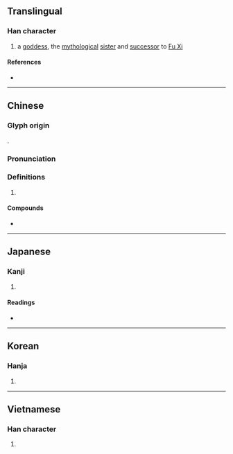 {{also|娲}}
{{character info/new}}
==Translingual==

===Han character===
{{Han char|rn=38|rad=女|as=09|sn=12|four=47427|canj=VBBR|ids=⿰女咼}}

# a [[goddess]], the [[mythological]] [[sister]] and [[successor]] to [[w:Fu Xi|Fu Xi]]

====References====
* {{Han ref|kx=0267.280|dkj=06533|dj=0535.030|hdz=21059.040|uh=5AA7|ud=23207|bh=B445|bd=46149}}

----

==Chinese==
{{zh-forms|s=娲}}

===Glyph origin===
{{Han etym}}
{{Han compound|女|咼|c1=s|c2=p|t1=female|ls=psc}}.

===Pronunciation===
{{zh-pron
|m=wā
|c=wo1,gwaa1
|h=pfs=
|md=
|mn=o
|w=
|mc=y
|oc=y
|cat=
}}

===Definitions===
{{zh-hanzi}}

# {{rfdef|lang=zh}}

====Compounds====
* {{zh-l|女媧}}

----

==Japanese==

===Kanji===
{{ja-kanji|grade=|rs=女09}}

# {{defn|lang=ja|sort=女09}}

====Readings====
* {{ja-readings|on=[[かい]] (kai), [[け]] (ke), [[か]] (ka)|kun=}}

----

==Korean==

===Hanja===
{{ko-hanja|hangeul=[[왜]], [[과]]|rv=wae, gwa|mr=wae, kwa}}

# {{defn|lang=ko|sort=女09}}

----

==Vietnamese==

===Han character===
{{vi-hantu|[[oa]]|rs=女09}}

# {{defn|lang=vi|sort=女09}}